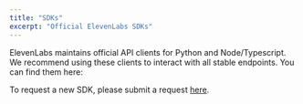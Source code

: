 ```yaml
---
title: "SDKs"
excerpt: "Official ElevenLabs SDKs"
---
```


ElevenLabs maintains official API clients for Python and Node/Typescript. We recommend using 
these clients to interact with all stable endpoints. You can find them here:

<Cards>
  <Card
    title="Python"
    icon="duotone fa-brands fa-python"
    href="https://github.com/elevenlabs/elevenlabs-python"
  />
  <Card
    title="Node/Typescript"
    icon="duotone fa-brands fa-node"
    href="https://github.com/elevenlabs/elevenlabs-node"
  />
</Cards>

To request a new SDK, please submit a request [here](https://help.elevenlabs.io/hc/en-us/requests/new). 
